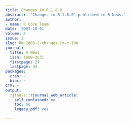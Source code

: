 ```yaml
---
title: Changes in R 1.8.0
abstract: '"Changes in R 1.8.0" published in R News.'
author:
- name: R Core Team
date: '2003-10-01'
volume: 3
issue: 2
slug: RN-2003-2-changes-in-r-180
journal:
  title: R News
  issn: 1609-3631
  firstpage: 29
  lastpage: 34
packages:
  cran: ~
  bioc: ~
CTV: ~
output:
  rjtools::rjournal_web_article:
    self_contained: no
    toc: no
    legacy_pdf: yes

---
```

